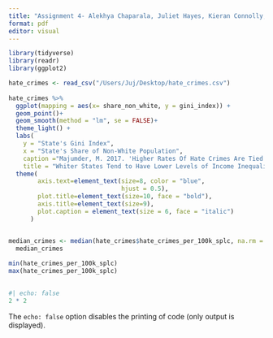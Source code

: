 ```yaml
---
title: "Assignment 4- Alekhya Chaparala, Juliet Hayes, Kieran Connolly, "
format: pdf
editor: visual
---
```


```r
library(tidyverse)
library(readr)
library(ggplot2)

hate_crimes <- read_csv("/Users/Juj/Desktop/hate_crimes.csv") 
  
hate_crimes %>%
  ggplot(mapping = aes(x= share_non_white, y = gini_index)) +
  geom_point()+
  geom_smooth(method = "lm", se = FALSE)+
  theme_light() +
  labs(
    y = "State's Gini Index",
    x = "State's Share of Non-White Population",
    caption ="Majumder, M. 2017. 'Higher Rates Of Hate Crimes Are Tied To Income Inequality'. FiveThirtyEight.",
    title = "Whiter States Tend to Have Lower Levels of Income Inequality")+ 
  theme(
        axis.text=element_text(size=8, color = "blue",
                               hjust = 0.5), 
        plot.title=element_text(size=10, face = "bold"),
        axis.title=element_text(size=9),
        plot.caption = element_text(size = 6, face = "italic")
      )


median_crimes <- median(hate_crimes$hate_crimes_per_100k_splc, na.rm = TRUE)
  median_crimes
  
min(hate_crimes_per_100k_splc)
max(hate_crimes_per_100k_splc)
  
```

```r
#| echo: false
2 * 2
```

The `echo: false` option disables the printing of code (only output is displayed).
